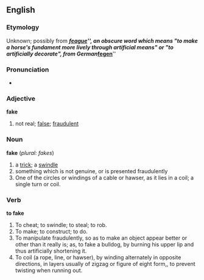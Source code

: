 == English ==
=== Etymology ===
Unknown; possibly from '''''[[feague]]''''', an obscure word which means "to make a horse's fundament more lively through artificial means" or "to artificially decorate", from German '''''[[fegen]]'''''

=== Pronunciation ===
*{{AHD|/fāk/}}

=== Adjective ===
'''fake'''
#not real; [[false]]; [[fraudulent]]

=== Noun ===
'''fake''' (''plural: fakes'')
#a [[trick]]; a [[swindle]]
#something which is not genuine, or is presented fraudulently
#One of the circles or windings of a cable or hawser, as it lies in a coil; a single turn or coil.

=== Verb ===
'''to fake'''
#To cheat; to swindle; to steal; to rob.
#To make; to construct; to do.
#To manipulate fraudulently, so as to make an object appear better or other than it really is; as, to fake a bulldog, by burning his upper lip and thus artificially shortening it.
#To coil (a rope, line, or hawser), by winding alternately in opposite directions, in layers usually of zigzag or figure of eight form,, to prevent twisting when running out.